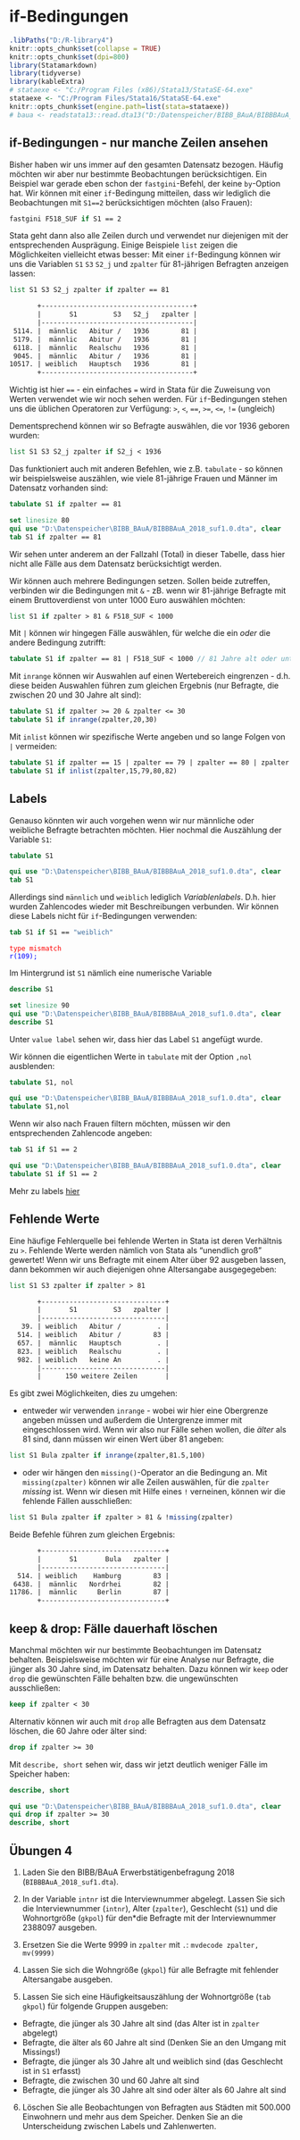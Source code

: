 # if-Bedingungen {#iflab} 

```r
.libPaths("D:/R-library4")
knitr::opts_chunk$set(collapse = TRUE)
knitr::opts_chunk$set(dpi=800)
library(Statamarkdown)
library(tidyverse)
library(kableExtra)
# stataexe <- "C:/Program Files (x86)/Stata13/StataSE-64.exe"
stataexe <- "C:/Program Files/Stata16/StataSE-64.exe"
knitr::opts_chunk$set(engine.path=list(stata=stataexe))
# baua <- readstata13::read.dta13("D:/Datenspeicher/BIBB_BAuA/BIBBBAuA_2018_suf1.0.dta",convert.factors = F)
```

## if-Bedingungen - nur manche Zeilen ansehen

Bisher haben wir uns immer auf den gesamten Datensatz bezogen.
Häufig möchten wir aber nur bestimmte Beobachtungen berücksichtigen. 
Ein Beispiel war gerade eben schon der `fastgini`-Befehl, der keine `by`-Option hat. Wir können mit einer `if`-Bedingung mitteilen, dass wir lediglich die Beobachtungen mit `S1==2` berücksichtigen möchten (also Frauen):

```stata
fastgini F518_SUF if S1 == 2
```

Stata geht dann also alle Zeilen durch und verwendet nur diejenigen mit der entsprechenden Ausprägung.
Einige Beispiele `list` zeigen die Möglichkeiten vielleicht etwas besser:
Mit einer `if`-Bedingung können wir uns die Variablen `S1` `S3` `S2_j` und `zpalter` für 81-jährigen Befragten anzeigen lassen:
```stata
list S1 S3 S2_j zpalter if zpalter == 81
```
```stata
       +--------------------------------------+
       |       S1         S3   S2_j   zpalter |
       |--------------------------------------|
 5114. |  männlic   Abitur /   1936        81 |
 5179. |  männlic   Abitur /   1936        81 |
 6118. |  männlic   Realschu   1936        81 |
 9045. |  männlic   Abitur /   1936        81 |
10517. | weiblich   Hauptsch   1936        81 |
       +--------------------------------------+
```
Wichtig ist hier `==` - ein einfaches `=` wird in Stata für die Zuweisung von Werten verwendet wie wir noch sehen werden.
Für `if`-Bedingungen stehen uns die üblichen Operatoren zur Verfügung:
`>`, `<`, `==`, `>=`, `<=`, `!=` (ungleich)

Dementsprechend können wir so Befragte auswählen, die vor 1936 geboren wurden:
```stata
list S1 S3 S2_j zpalter if S2_j < 1936
```

Das funktioniert auch mit anderen Befehlen, wie z.B. `tabulate` - so können wir beispielsweise auszählen, wie viele 81-jährige Frauen und Männer im Datensatz vorhanden sind:
```stata
tabulate S1 if zpalter == 81
```

```stata
set linesize 80
qui use "D:\Datenspeicher\BIBB_BAuA/BIBBBAuA_2018_suf1.0.dta", clear
tab S1 if zpalter == 81
```
Wir sehen unter anderem an der Fallzahl (Total) in dieser Tabelle, dass hier nicht alle Fälle aus dem Datensatz berücksichtigt werden.

Wir können auch mehrere Bedingungen setzen. Sollen beide zutreffen, verbinden wir die Bedingungen mit `&` - zB. wenn wir 81-jährige Befragte mit einem Bruttoverdienst von unter 1000 Euro auswählen möchten:
```stata
list S1 if zpalter > 81 & F518_SUF < 1000
```

Mit `|` können wir hingegen Fälle auswählen, für welche die ein *oder* die andere Bedingung zutrifft:
```stata
tabulate S1 if zpalter == 81 | F518_SUF < 1000 // 81 Jahre alt oder unter 1000EUR Einkommen
```

Mit `inrange` können wir Auswahlen auf einen Wertebereich eingrenzen - d.h. diese beiden Auswahlen führen zum gleichen Ergebnis (nur Befragte, die zwischen 20 und 30 Jahre alt sind):
```stata
tabulate S1 if zpalter >= 20 & zpalter <= 30
tabulate S1 if inrange(zpalter,20,30)
```

Mit `inlist` können wir spezifische Werte angeben und so lange Folgen von `|` vermeiden:
```stata
tabulate S1 if zpalter == 15 | zpalter == 79 | zpalter == 80 | zpalter == 82 
tabulate S1 if inlist(zpalter,15,79,80,82)
```


## Labels 

Genauso könnten wir auch vorgehen wenn wir nur männliche oder weibliche Befragte betrachten möchten. Hier nochmal die Auszählung der Variable `S1`:
```stata
tabulate S1
```

```stata
qui use "D:\Datenspeicher\BIBB_BAuA/BIBBBAuA_2018_suf1.0.dta", clear
tab S1
```

Allerdings sind `männlich` und `weiblich` lediglich *Variablenlabels*. D.h. hier wurden Zahlencodes wieder mit Beschreibungen verbunden. Wir können diese Labels nicht für `if`-Bedingungen verwenden:
```stata
tab S1 if S1 == "weiblich"
```
<span style="color:red">`type mismatch`</span>  
<span style="color:blue">`r(109);`</span>

Im Hintergrund ist `S1` nämlich eine numerische Variable
```stata
describe S1
```
```stata
set linesize 90
qui use "D:\Datenspeicher\BIBB_BAuA/BIBBBAuA_2018_suf1.0.dta", clear
describe S1
```
Unter `value label` sehen wir, dass hier das Label `S1` angefügt wurde.

Wir können die eigentlichen Werte in `tabulate` mit der Option `,nol` ausblenden: 
```stata
tabulate S1, nol
```
```stata
qui use "D:\Datenspeicher\BIBB_BAuA/BIBBBAuA_2018_suf1.0.dta", clear
tabulate S1,nol
```
Wenn wir also nach Frauen filtern möchten, müssen wir den entsprechenden Zahlencode angeben:

```stata
tab S1 if S1 == 2
```

```stata
qui use "D:\Datenspeicher\BIBB_BAuA/BIBBBAuA_2018_suf1.0.dta", clear
tabulate S1 if S1 == 2
```

Mehr zu labels [hier](#adva)

## Fehlende Werte {#miss_if}

Eine häufige Fehlerquelle bei fehlende Werten in Stata ist deren Verhältnis zu `>`. 
Fehlende Werte werden nämlich von Stata als "unendlich groß" gewertet! 
Wenn wir uns Befragte mit einem Alter über 92 ausgeben lassen, dann bekommen wir auch diejenigen ohne Altersangabe ausgegegeben:

```stata
list S1 S3 zpalter if zpalter > 81
```
```stata
       +-------------------------------+
       |       S1         S3   zpalter |
       |-------------------------------|
   39. | weiblich   Abitur /         . |
  514. | weiblich   Abitur /        83 |
  657. |  männlic   Hauptsch         . |
  823. | weiblich   Realschu         . |
  982. | weiblich   keine An         . |
       |-------------------------------|
       |      150 weitere Zeilen       |
```

Es gibt zwei Möglichkeiten, dies zu umgehen: 

+ entweder wir verwenden `inrange` - wobei wir hier eine Obergrenze angeben müssen und außerdem die Untergrenze immer mit eingeschlossen wird. Wenn wir also nur Fälle sehen wollen, die *älter* als 81 sind, dann müssen wir einen Wert über 81 angeben:
```stata
list S1 Bula zpalter if inrange(zpalter,81.5,100)
```

+ oder wir hängen den `missing()`-Operator an die Bedingung an. Mit `missing(zpalter)` können wir alle Zeilen auswählen, für die `zpalter` *missing* ist. Wenn wir diesen mit Hilfe eines `!` verneinen, können wir die fehlende Fällen ausschließen:
```stata
list S1 Bula zpalter if zpalter > 81 & !missing(zpalter)
```

Beide Befehle führen zum gleichen Ergebnis:
```stata
       +-------------------------------+
       |       S1       Bula   zpalter |
       |-------------------------------|
  514. | weiblich    Hamburg        83 |
 6438. |  männlic   Nordrhei        82 |
11786. |  männlic     Berlin        87 |
       +-------------------------------+
```

## keep & drop: Fälle dauerhaft löschen

Manchmal möchten wir nur bestimmte Beobachtungen im Datensatz behalten. Beispielsweise möchten wir für eine Analyse nur Befragte, die jünger als 30 Jahre sind, im Datensatz behalten. Dazu können wir `keep` oder `drop` die gewünschten Fälle behalten bzw. die ungewünschten ausschließen:
```stata
keep if zpalter < 30
```
Alternativ können wir auch mit `drop` alle Befragten aus dem Datensatz löschen, die 60 Jahre oder älter sind:
```stata
drop if zpalter >= 30
```

Mit `describe, short` sehen wir, dass wir jetzt deutlich weniger Fälle im Speicher haben:
```stata
describe, short
```
```stata
qui use "D:\Datenspeicher\BIBB_BAuA/BIBBBAuA_2018_suf1.0.dta", clear
qui drop if zpalter >= 30
describe, short
```


## Übungen 4 {#ifue}

(@) Laden Sie den BIBB/BAuA Erwerbstätigenbefragung 2018 (`BIBBBAuA_2018_suf1.dta`). 

(@) In der Variable `intnr` ist die Interviewnummer abgelegt. Lassen Sie sich die Interviewnummer (`intnr`), Alter (`zpalter`), Geschlecht (`S1`) und die Wohnortgröße (`gkpol`) für den\*die Befragte mit der Interviewnummer 2388097 ausgeben. 

(@) Ersetzen Sie die Werte 9999 in `zpalter` mit `.`: `mvdecode zpalter, mv(9999)`

(@) Lassen Sie sich die Wohngröße (`gkpol`) für alle Befragte mit fehlender Altersangabe ausgeben.

(@) Lassen Sie sich eine Häufigkeitsauszählung der Wohnortgröße (`tab gkpol`) für folgende Gruppen ausgeben:
  + Befragte, die jünger als 30 Jahre alt sind (das Alter ist in `zpalter` abgelegt)
  + Befragte, die älter als 60 Jahre alt sind (Denken Sie an den Umgang mit Missings!)
  + Befragte, die jünger als 30 Jahre alt und weiblich sind (das Geschlecht ist in `S1` erfasst)
  + Befragte, die zwischen 30 und 60 Jahre alt sind
  + Befragte, die jünger als 30 Jahre alt sind oder älter als 60 Jahre alt sind  
  
  
(@) Löschen Sie alle Beobachtungen von Befragten aus Städten mit 500.000 Einwohnern und mehr aus dem Speicher. Denken Sie an die Unterscheidung zwischen Labels und Zahlenwerten.



